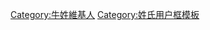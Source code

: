 {{Userbox
  |id=牛
  |id-c=#ffff00
  |info=這個用戶姓'''[[牛姓|牛]]'''。
  |info-c=#fff0ff
  |info-s=10
  |border-c=black
}}
<includeonly>[[Category:牛姓維基人]]</includeonly><noinclude>[[Category:姓氏用户框模板]]</noinclude>